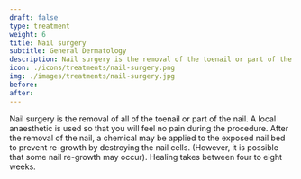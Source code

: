 ---
draft: false
type: treatment
weight: 6
title: Nail surgery
subtitle: General Dermatology
description: Nail surgery is the removal of the toenail or part of the nail. A local anaesthetic is used.
icon: ./icons/treatments/nail-surgery.png
img: ./images/treatments/nail-surgery.jpg
before:
after:
---

Nail surgery is the removal of all of the toenail or part of the nail. A local anaesthetic is used so that you will feel no pain during the procedure. After the removal of the nail, a chemical may be applied to the exposed nail bed to prevent re-growth by destroying the nail cells. (However, it is possible that some nail re-growth may occur). Healing takes between four to eight weeks.
